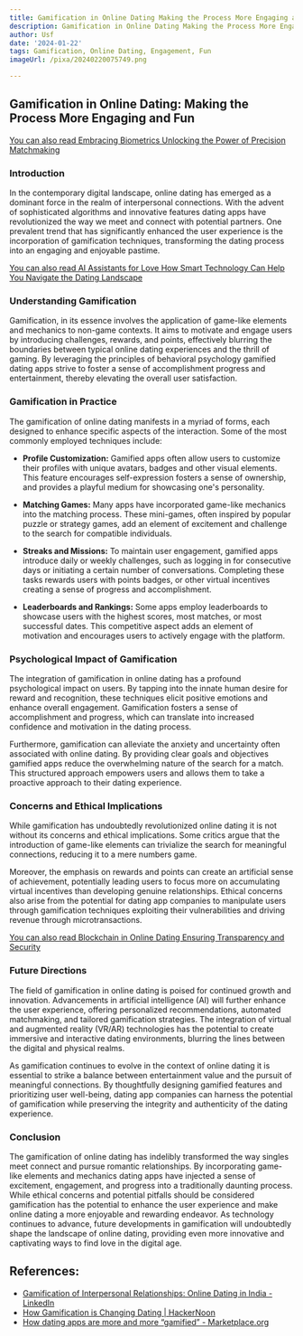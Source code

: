 ```yaml
---
title: Gamification in Online Dating Making the Process More Engaging and Fun
description: Gamification in Online Dating Making the Process More Engaging and Fun
author: Usf
date: '2024-01-22'
tags: Gamification, Online Dating, Engagement, Fun
imageUrl: /pixa/20240220075749.png

---
```

## Gamification in Online Dating: Making the Process More Engaging and  Fun

[You can also read Embracing Biometrics Unlocking the Power of Precision Matchmaking](Embracing%20Biometrics%20Unlocking%20the%20Power%20of%20Precision%20Matchmaking)


###  Introduction

In the contemporary  digital landscape, online dating has emerged as a dominant force in the realm of interpersonal connections. With the advent of sophisticated algorithms and  innovative features dating apps have revolutionized the way we meet  and  connect with potential partners. One prevalent trend  that has significantly enhanced the user experience is the incorporation  of gamification techniques,  transforming the dating process into an engaging and enjoyable pastime.

[You can also read AI Assistants for Love How Smart Technology Can Help You  Navigate the Dating Landscape](AI%20Assistants%20for%20Love%20How%20Smart%20Technology%20Can%20Help%20You%20Navigate%20the%20Dating%20Landscape)


### Understanding Gamification

Gamification,  in  its essence involves the application of game-like elements and mechanics to non-game contexts. It aims to motivate and engage users by introducing challenges, rewards,  and points, effectively blurring the boundaries between typical online dating experiences and the thrill of gaming.  By leveraging the principles  of behavioral psychology gamified dating apps strive to foster a sense of accomplishment progress and entertainment, thereby elevating the overall user satisfaction.

### Gamification in Practice

The  gamification of  online dating manifests in a myriad of forms, each  designed to enhance specific aspects of the interaction. Some of the most commonly employed techniques include:

* **Profile Customization:** Gamified apps often allow users to customize their  profiles with unique avatars, badges and other visual  elements. This feature encourages  self-expression fosters  a sense of ownership, and provides a playful  medium for showcasing one's personality.

*  **Matching Games:** Many apps have incorporated game-like mechanics into the matching process. These mini-games, often inspired by popular puzzle or strategy games, add an element of excitement and challenge to the  search for compatible individuals.

* **Streaks and Missions:**  To maintain user engagement, gamified apps  introduce daily or weekly challenges, such as logging in for consecutive days or initiating a certain number of conversations. Completing these tasks rewards users  with points badges, or other virtual incentives creating a sense of progress  and accomplishment.

* **Leaderboards  and Rankings:** Some apps employ leaderboards to  showcase users with the highest scores, most matches, or most  successful dates.  This  competitive aspect adds an element of motivation and encourages users to actively engage with the platform.

### Psychological Impact of Gamification

The integration of gamification in online dating has a profound psychological impact on users. By tapping  into  the innate human desire for reward and recognition, these techniques elicit positive emotions and enhance overall engagement. Gamification  fosters a sense of accomplishment  and progress, which can translate into increased confidence and motivation in the dating process.

Furthermore,  gamification can alleviate the  anxiety and uncertainty  often associated with online dating. By providing clear  goals and objectives gamified apps reduce the  overwhelming nature of the search for a match. This structured approach empowers users and allows them to take a proactive approach to their dating experience.

### Concerns and Ethical Implications

While gamification has undoubtedly revolutionized online  dating it is not without its concerns and ethical  implications. Some critics argue that the introduction of game-like elements can trivialize the search for  meaningful connections, reducing  it to a mere numbers game.

Moreover, the emphasis on rewards and points can create an  artificial sense of  achievement,  potentially leading users to focus more on accumulating virtual incentives than developing genuine relationships. Ethical concerns also  arise from the potential for dating app companies to  manipulate users through gamification techniques exploiting their vulnerabilities and driving revenue through microtransactions.

[You can also read  Blockchain in Online Dating Ensuring Transparency and Security](Blockchain%20in%20Online%20Dating%20Ensuring%20Transparency%20and%20Security)


### Future Directions

The  field of gamification in online dating is poised for continued growth and innovation. Advancements in artificial intelligence (AI) will further enhance the user experience, offering personalized recommendations, automated matchmaking,  and  tailored gamification strategies. The integration of  virtual and augmented  reality (VR/AR) technologies  has the potential to create immersive and interactive dating environments, blurring the lines between the digital and physical realms.

As gamification continues to evolve in the context  of online dating it is essential to strike a balance between entertainment value and the pursuit of  meaningful  connections. By thoughtfully  designing  gamified features and prioritizing user well-being, dating app companies can harness the potential of gamification while preserving the integrity and authenticity of the dating experience.

###  Conclusion

The gamification  of online dating has indelibly transformed the way  singles meet  connect and pursue romantic relationships. By incorporating game-like elements and mechanics dating apps have injected a sense  of excitement, engagement, and progress into a traditionally daunting  process. While ethical concerns and potential pitfalls should be considered gamification has the potential to enhance the user experience and  make online dating a more enjoyable  and rewarding endeavor. As technology continues to advance, future  developments  in gamification will undoubtedly shape  the landscape of online dating, providing  even  more innovative and  captivating ways to find love in the digital age.

## References:
- [Gamification of Interpersonal Relationships: Online Dating in India - LinkedIn](https://www.linkedin.com/pulse/gamification-interpersonal-relationships-online-dating-anshika-arora)
- [How Gamification is Changing Dating | HackerNoon](https://hackernoon.com/how-gamification-is-changing-dating)
- [How dating apps are more and more “gamified” - Marketplace.org](https://www.marketplace.org/shows/marketplace-tech/how-dating-apps-are-more-and-more-gamified/)
